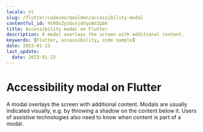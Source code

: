 ```yaml
---
locale: nl
slug: /flutter/codevoorbeelden/accessibility-modal
contentful_id: 4tROsZyzUuxjdVyuAn3pbh
title: Accessibility modal on Flutter
description: A modal overlays the screen with additional content.
keywords: [Flutter, accessibility, code sample]
date: 2023-01-23
last_update:
  date: 2023-01-23
---
```


# Accessibility modal on Flutter

A modal overlays the screen with additional content. Modals are usually indicated visually, e.g. by throwing a shadow on the content below it. Users of assistive technologies also need to know when content is part of a modal.

<CodeSample id="accessibility-modal" framework="flutter" locale="nl"/>
